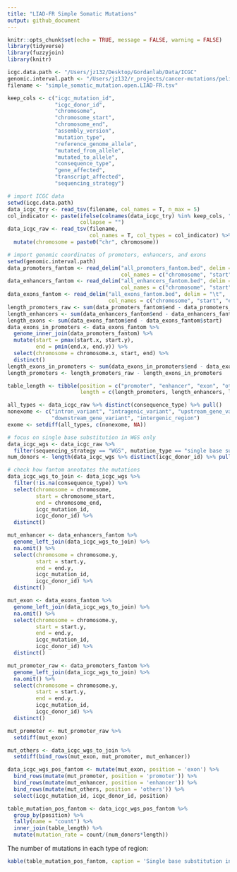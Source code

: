 ```yaml
---
title: "LIAD-FR Simple Somatic Mutations"
output: github_document
---
```


```r
knitr::opts_chunk$set(echo = TRUE, message = FALSE, warning = FALSE)
library(tidyverse)
library(fuzzyjoin)
library(knitr)
```

```r
icgc.data.path <- "/Users/jz132/Desktop/Gordanlab/Data/ICGC"
genomic.interval.path <- "/Users/jz132/r_projects/cancer-mutations/pelinks"
filename <- "simple_somatic_mutation.open.LIAD-FR.tsv"

keep_cols <- c("icgc_mutation_id", 
               "icgc_donor_id", 
               "chromosome",
               "chromosome_start",
               "chromosome_end",
               "assembly_version",
               "mutation_type",
               "reference_genome_allele",
               "mutated_from_allele",
               "mutated_to_allele",
               "consequence_type",
               "gene_affected",
               "transcript_affected",
               "sequencing_strategy")

# import ICGC data
setwd(icgc.data.path)
data_icgc_try <- read_tsv(filename, col_names = T, n_max = 5)
col_indicator <- paste(ifelse(colnames(data_icgc_try) %in% keep_cols, "?", "-"), 
                       collapse = "")
data_icgc_raw <- read_tsv(filename,
                          col_names = T, col_types = col_indicator) %>%
  mutate(chromosome = paste0("chr", chromosome))

# import genomic coordinates of promoters, enhancers, and exons
setwd(genomic.interval.path)
data_promoters_fantom <- read_delim("all_promoters_fantom.bed", delim = "\t",
                                    col_names = c("chromosome", "start", "end"))
data_enhancers_fantom <- read_delim("all_enhancers_fantom.bed", delim = "\t",
                                    col_names = c("chromosome", "start", "end"))
data_exons_fantom <- read_delim("all_exons_fantom.bed", delim = "\t", 
                                col_names = c("chromosome", "start", "end"))
length_promoters_raw <- sum(data_promoters_fantom$end - data_promoters_fantom$start)
length_enhancers <- sum(data_enhancers_fantom$end - data_enhancers_fantom$start)
length_exons <- sum(data_exons_fantom$end - data_exons_fantom$start)
data_exons_in_promoters <- data_exons_fantom %>%
  genome_inner_join(data_promoters_fantom) %>%
  mutate(start = pmax(start.x, start.y),
         end = pmin(end.x, end.y)) %>%
  select(chromosome = chromosome.x, start, end) %>%
  distinct()
length_exons_in_promoters <- sum(data_exons_in_promoters$end - data_exons_in_promoters$start)
length_promoters <- length_promoters_raw - length_exons_in_promoters

table_length <- tibble(position = c("promoter", "enhancer", "exon", "others"),
                       length = c(length_promoters, length_enhancers, length_exons, NA))

all_types <- data_icgc_raw %>% distinct(consequence_type) %>% pull()
nonexome <- c("intron_variant", "intragenic_variant", "upstream_gene_variant", 
              "downstream_gene_variant", "intergenic_region")
exome <- setdiff(all_types, c(nonexome, NA))

# focus on single base substitution in WGS only
data_icgc_wgs <- data_icgc_raw %>% 
  filter(sequencing_strategy == "WGS", mutation_type == "single base substitution")
num_donors <- length(data_icgc_wgs %>% distinct(icgc_donor_id) %>% pull())

# check how fantom annotates the mutations
data_icgc_wgs_to_join <- data_icgc_wgs %>%
  filter(!is.na(consequence_type)) %>% 
  select(chromosome = chromosome,
         start = chromosome_start,
         end = chromosome_end,
         icgc_mutation_id,
         icgc_donor_id) %>%
  distinct()

mut_enhancer <- data_enhancers_fantom %>% 
  genome_left_join(data_icgc_wgs_to_join) %>%
  na.omit() %>%
  select(chromosome = chromosome.y,
         start = start.y,
         end = end.y,
         icgc_mutation_id,
         icgc_donor_id) %>%
  distinct()

mut_exon <- data_exons_fantom %>% 
  genome_left_join(data_icgc_wgs_to_join) %>%
  na.omit() %>%
  select(chromosome = chromosome.y,
         start = start.y,
         end = end.y,
         icgc_mutation_id,
         icgc_donor_id) %>%
  distinct()

mut_promoter_raw <- data_promoters_fantom %>% 
  genome_left_join(data_icgc_wgs_to_join) %>%
  na.omit() %>%
  select(chromosome = chromosome.y,
         start = start.y,
         end = end.y,
         icgc_mutation_id,
         icgc_donor_id) %>%
  distinct()

mut_promoter <- mut_promoter_raw %>%
  setdiff(mut_exon)

mut_others <- data_icgc_wgs_to_join %>%
  setdiff(bind_rows(mut_exon, mut_promoter, mut_enhancer))

data_icgc_wgs_pos_fantom <- mutate(mut_exon, position = 'exon') %>%
  bind_rows(mutate(mut_promoter, position = 'promoter')) %>%
  bind_rows(mutate(mut_enhancer, position = 'enhancer')) %>%
  bind_rows(mutate(mut_others, position = 'others')) %>%
  select(icgc_mutation_id, icgc_donor_id, position)

table_mutation_pos_fantom <- data_icgc_wgs_pos_fantom %>% 
  group_by(position) %>%
  tally(name = "count") %>%
  inner_join(table_length) %>%
  mutate(mutation_rate = count/(num_donors*length))
```

The number of mutations in each type of region:

```r
kable(table_mutation_pos_fantom, caption = 'Single base substitution in WGS studies')
```
